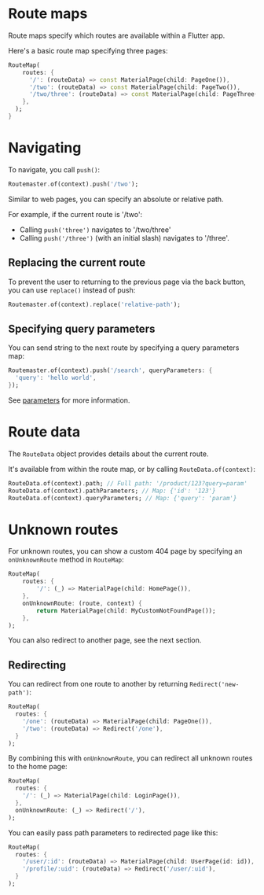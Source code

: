 # Route maps

Route maps specify which routes are available within a Flutter app.

Here's a basic route map specifying three pages:

```dart
RouteMap(
    routes: {
      '/': (routeData) => const MaterialPage(child: PageOne()),
      '/two': (routeData) => const MaterialPage(child: PageTwo()),
      '/two/three': (routeData) => const MaterialPage(child: PageThree()),
    },
  );
}
```

# Navigating

To navigate, you call `push()`:
 
```dart
Routemaster.of(context).push('/two');
```

Similar to web pages, you can specify an absolute or relative path.

For example, if the current route is '/two':

  * Calling `push('three')` navigates to '/two/three'
  * Calling `push('/three')` (with an initial slash) navigates to '/three'.

## Replacing the current route

To prevent the user to returning to the previous page via the back button,
you can use `replace()` instead of push:

```dart
Routemaster.of(context).replace('relative-path');
```

## Specifying query parameters

You can send string to the next route by specifying a query parameters map:

```dart
Routemaster.of(context).push('/search', queryParameters: {
  'query': 'hello world',
});
```

See [parameters](/parameters) for more information.

# Route data

The `RouteData` object provides details about the current route.

It's available from within the route map, or by calling `RouteData.of(context)`:

```dart
RouteData.of(context).path; // Full path: '/product/123?query=param'
RouteData.of(context).pathParameters; // Map: {'id': '123'}
RouteData.of(context).queryParameters; // Map: {'query': 'param'}
```

# Unknown routes

For unknown routes, you can show a custom 404 page by specifying an `onUnknownRoute` method in `RouteMap`:

```dart
RouteMap(
    routes: {
        '/': (_) => MaterialPage(child: HomePage()),
    },
    onUnknownRoute: (route, context) {
        return MaterialPage(child: MyCustomNotFoundPage());
    },
);
```

You can also redirect to another page, see the next section.

## Redirecting

You can redirect from one route to another by returning `Redirect('new-path')`:

```dart
RouteMap(
  routes: {
    '/one': (routeData) => MaterialPage(child: PageOne()),
    '/two': (routeData) => Redirect('/one'),
  }
);
```

By combining this with `onUnknownRoute`, you can redirect all unknown routes to the home page:

```dart
RouteMap(
  routes: {
    '/': (_) => MaterialPage(child: LoginPage()),
  },
  onUnknownRoute: (_) => Redirect('/'),
);
```

You can easily pass path parameters to redirected page like this:

```dart
RouteMap(
  routes: {
    '/user/:id': (routeData) => MaterialPage(child: UserPage(id: id)),
    '/profile/:uid': (routeData) => Redirect('/user/:uid'),
  }
);
```